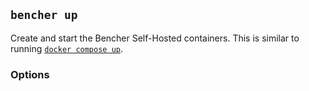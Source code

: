 
## `bencher up`

Create and start the Bencher Self-Hosted containers.
This is similar to running [`docker compose up`][docker compose up].

<BencherUpCmd />

[docker compose up]: https://docs.docker.com/reference/cli/docker/compose/up/

<UpService />

### Options

<Detach />

<Pull />

<Tag />

<ConsolePort />

<ApiPort />

<ConsoleEnv />

<ApiEnv />

<ConsoleVolume />

<ApiVolume />

<Help />
